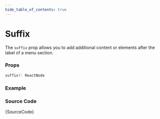```yaml
---
hide_table_of_contents: true
---
```



# Suffix

The `suffix` prop allows you to add additional content or elements after the label of a menu section.

### Props

```ts noCopy
suffix?: ReactNode
```

### Example

<IframeWindow url='http://localhost:3000/en/menu-examples/vertical-menu/menu-section/suffix' />

### Source Code

<TsToJsCodeSnippet>{SourceCode}</TsToJsCodeSnippet>
